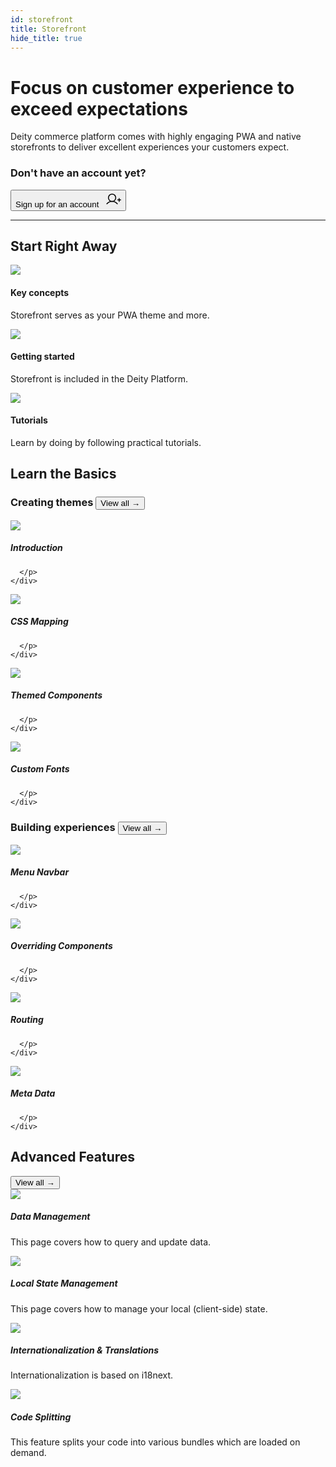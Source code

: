 ```yaml
---
id: storefront
title: Storefront
hide_title: true
---
```




<h1 className="headline mb20">Focus on customer experience to exceed expectations</h1>
<p className="desc">Deity commerce platform comes with highly engaging PWA and native storefronts to deliver excellent experiences your customers expect.</p>

### Don't have an account yet?
<Button variant="outlined" size="medium" href="https://console.deity.cloud/signup" target="_blank">
  Sign up for an account &nbsp;
  <svg width="25" height="25" viewBox="0 0 25 25" fill="none" xmlns="http://www.w3.org/2000/svg">
  <path d="M19.5312 13.2812H24.2188" stroke="currentColor" stroke-width="1.5" stroke-linecap="round" stroke-linejoin="round"/>
  <path d="M21.875 10.9375V15.625" stroke="currentColor" stroke-width="1.5" stroke-linecap="round" stroke-linejoin="round"/>
  <path d="M10.5469 15.625C13.7829 15.625 16.4062 13.0017 16.4062 9.76562C16.4062 6.52958 13.7829 3.90625 10.5469 3.90625C7.31083 3.90625 4.6875 6.52958 4.6875 9.76562C4.6875 13.0017 7.31083 15.625 10.5469 15.625Z" stroke="currentColor" stroke-width="1.5" stroke-miterlimit="10"/>
  <path d="M2.16797 19.5314C3.19459 18.3078 4.47673 17.3239 5.92428 16.6489C7.37183 15.9738 8.94966 15.624 10.5469 15.624C12.1441 15.624 13.7219 15.9738 15.1695 16.6489C16.617 17.3239 17.8992 18.3078 18.9258 19.5314" stroke="currentColor" stroke-width="1.5" stroke-linecap="round" stroke-linejoin="round"/>
  </svg>
</Button>
<div className="mb60"></div>

<hr/>

## Start Right Away
<div className="flex mb100 brighten">
  <Card to="/storefront/key-concepts">
    <img src="/img/icons/info.svg" />
    <h4>Key concepts</h4>
    <p>Storefront serves as your PWA theme and more.</p>
  </Card>
  <Card to="/storefront/getting-started">
    <img src="/img/icons/lightning.svg" />
    <h4>Getting started</h4>
    <p>Storefront is included in the Deity Platform.</p>
  </Card>
  <Card to="/platform/support/tutorials">
    <img src="/img/icons/lightbulb.svg" />
    <h4>Tutorials</h4>
    <p>Learn by doing by following practical tutorials.</p>
  </Card>
</div>



## Learn the Basics
<h3 className="mt0">Creating themes <Button variant="outline" size="medium" href="/storefront/building-experiences">View all →</Button></h3>

<div className="flex brighten">
  <Card variant="horizontal" to="/storefront/theming/overview">
    <img src="/img/icons/shop.svg" />
    <div>
      <h5>Introduction</h5>
      <p>
        
      </p>
    </div>
  </Card>
  <Card variant="horizontal" to="/storefront/theming/css-mapping">
    <img src="/img/icons/css.svg" />
    <div>
      <h5>CSS Mapping</h5>
      <p>
        
      </p>
    </div>
  </Card>
</div>
<div className="flex brighten mb60">
  <Card variant="horizontal" to="/storefront/theming/components">
    <img src="/img/icons/tabs.svg" />
    <div>
      <h5>Themed Components</h5>
      <p>
        
      </p>
    </div>
  </Card>
  <Card variant="horizontal" to="/storefront/theming/fonts">
    <img src="/img/icons/textt.svg" />
    <div>
      <h5>Custom Fonts</h5>
      <p>
        
      </p>
    </div>
  </Card>
</div>

<h3 className="mt0">Building experiences <Button variant="outline" size="medium" href="/storefront/theming">View all →</Button></h3>

<div className="flex brighten">
  <Card variant="horizontal" to="/storefront/menu-navbar">
    <img src="/img/icons/treestructure.svg" />
    <div>
      <h5>Menu Navbar</h5>
      <p>
        
      </p>
    </div>
  </Card>
  <Card variant="horizontal" to="/storefront/overrides">
    <img src="/img/icons/swap.svg" />
    <div>
      <h5>Overriding Components</h5>
      <p>
        
      </p>
    </div>
  </Card>
</div>
<div className="flex brighten mb100">
  <Card variant="horizontal" to="/storefront/routing">
    <img src="/img/icons/navigation.svg" />
    <div>
      <h5>Routing</h5>
      <p>
        
      </p>
    </div>
  </Card>
  <Card variant="horizontal" to="/storefront/meta-data">
    <img src="/img/icons/code.svg" />
    <div>
      <h5>Meta Data</h5>
      <p>
        
      </p>
    </div>
  </Card>
</div>

## Advanced Features
<div className="negative-view-all"><Button variant="outline" size="medium" href="/storefront/advanced">View all →</Button></div>

<div className="flex brighten">
  <Card variant="horizontal" to="/storefront/data">
    <img src="/img/icons/data.svg" />
    <div>
      <h5>Data Management</h5>
      <p>
        This page covers how to query and update data.
      </p>
    </div>
  </Card>
  <Card variant="horizontal" to="/storefront/state">
    <img src="/img/icons/cylinder.svg" />
    <div>
      <h5>Local State Management</h5>
      <p>
        This page covers how to manage your local (client-side) state.
      </p>
    </div>
  </Card>
</div>
<div className="flex mb100 brighten">
  <Card variant="horizontal" to="/storefront/translations">
    <img src="/img/icons/translate.svg" />
    <div>
      <h5>Internationalization & Translations</h5>
      <p>
        Internationalization is based on i18next.
      </p>
    </div>
  </Card>
  <Card variant="horizontal" to="/storefront/code-splitting">
    <img src="/img/icons/filejs.svg" />
    <div>
      <h5>Code Splitting</h5>
      <p>
        This feature splits your code into various bundles which are loaded on demand.
      </p>
    </div>
  </Card>
</div>


